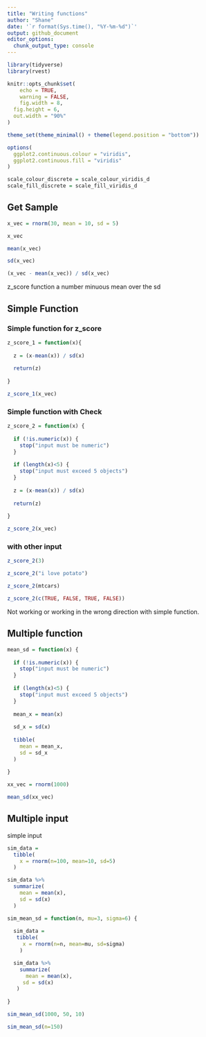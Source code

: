 ```yaml
---
title: "Writing functions"
author: "Shane"
date: '`r format(Sys.time(), "%Y-%m-%d")`'
output: github_document
editor_options: 
  chunk_output_type: console
---
```


```r
library(tidyverse)
library(rvest)

knitr::opts_chunk$set(
	echo = TRUE,
	warning = FALSE,
	fig.width = 8, 
  fig.height = 6,
  out.width = "90%"
)

theme_set(theme_minimal() + theme(legend.position = "bottom"))

options(
  ggplot2.continuous.colour = "viridis",
  ggplot2.continuous.fill = "viridis"
)

scale_colour_discrete = scale_colour_viridis_d
scale_fill_discrete = scale_fill_viridis_d
```



## Get Sample

```r
x_vec = rnorm(30, mean = 10, sd = 5)

x_vec

mean(x_vec)

sd(x_vec)

(x_vec - mean(x_vec)) / sd(x_vec)
```
z_score function a number minuous mean over the sd


## Simple Function


### Simple function for z_score

```r
z_score_1 = function(x){
  
  z = (x-mean(x)) / sd(x)
  
  return(z)
  
}

z_score_1(x_vec)
```


### Simple function with Check

```r
z_score_2 = function(x) {
  
  if (!is.numeric(x)) {
    stop("input must be numeric")
  }
  
  if (length(x)<5) {
    stop("input must exceed 5 objects")
  }
  
  z = (x-mean(x)) / sd(x)
  
  return(z)
  
}

z_score_2(x_vec)
```


### with other input

```r
z_score_2(3)

z_score_2("i love potato")

z_score_2(mtcars)

z_score_2(c(TRUE, FALSE, TRUE, FALSE))
```

Not working or working in the wrong direction with simple function.



## Multiple function

```r
mean_sd = function(x) {
  
  if (!is.numeric(x)) {
    stop("input must be numeric")
  }
  
  if (length(x)<5) {
    stop("input must exceed 5 objects")
  }
  
  mean_x = mean(x)
  
  sd_x = sd(x)
  
  tibble(
    mean = mean_x,
    sd = sd_x
  )
  
}

xx_vec = rnorm(1000)

mean_sd(xx_vec)
```



## Multiple input

simple input
```r
sim_data = 
  tibble(
    x = rnorm(n=100, mean=10, sd=5)
  )

sim_data %>% 
  summarize(
    mean = mean(x),
    sd = sd(x)
  )
```

```r
sim_mean_sd = function(n, mu=3, sigma=6) {
  
  sim_data = 
   tibble(
     x = rnorm(n=n, mean=mu, sd=sigma)
    )

  sim_data %>% 
    summarize(
      mean = mean(x),
     sd = sd(x)
   )
  
}

sim_mean_sd(1000, 50, 10)

sim_mean_sd(n=150)
```

